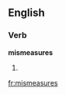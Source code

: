 ==English==

===Verb===
'''mismeasures'''

# {{third-person singular of|[[mismeasure]]}}

[[fr:mismeasures]]